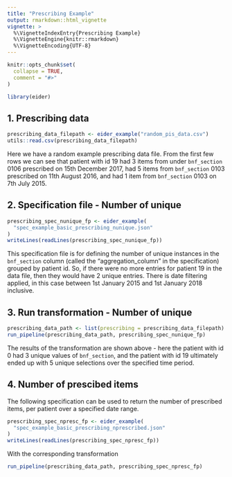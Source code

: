```yaml
---
title: "Prescribing Example"
output: rmarkdown::html_vignette
vignette: >
  %\VignetteIndexEntry{Prescribing Example}
  %\VignetteEngine{knitr::rmarkdown}
  %\VignetteEncoding{UTF-8}
---
```



```r
knitr::opts_chunk$set(
  collapse = TRUE,
  comment = "#>"
)
```

```r
library(eider)
```

## 1. Prescribing data
```r
prescribing_data_filepath <- eider_example("random_pis_data.csv")
utils::read.csv(prescribing_data_filepath)
```
Here we have a random example prescribing data file. From the first few rows we can see that patient with id 19 had 3 items from under `bnf_section` 0106 prescribed on 15th December 2017, had 5 items from `bnf_section` 0103 prescribed on 11th August 2016, and had 1 item from `bnf_section` 0103 on 7th July 2015.

## 2. Specification file - Number of unique
```r
prescribing_spec_nunique_fp <- eider_example(
  "spec_example_basic_prescribing_nunique.json"
)
writeLines(readLines(prescribing_spec_nunique_fp))
```
This specification file is for defining the number of unique instances in the `bnf_section` column (called the "aggregation_column" in the specification) grouped by patient id.
So, if there were no more entries for patient 19 in the data file, then they would have 2 unique entries.
There is date filtering applied, in this case between 1st January 2015 and 1st January 2018 inclusive. 

## 3. Run transformation - Number of unique
```r
prescribing_data_path <- list(prescribing = prescribing_data_filepath)
run_pipeline(prescribing_data_path, prescribing_spec_nunique_fp)
```

The results of the transformation are shown above - here the patient with id 0 had 3 unique values of `bnf_section`, and the patient with id 19 ultimately ended up with 5 unique selections over the specified time period. 

## 4. Number of prescibed items
The following specification can be used to return the number of prescribed items, per patient over a specified date range.
```r
prescribing_spec_npresc_fp <- eider_example(
  "spec_example_basic_prescribing_nprescribed.json"
)
writeLines(readLines(prescribing_spec_npresc_fp))
```

With the corresponding transformation
```r
run_pipeline(prescribing_data_path, prescribing_spec_npresc_fp)
```
